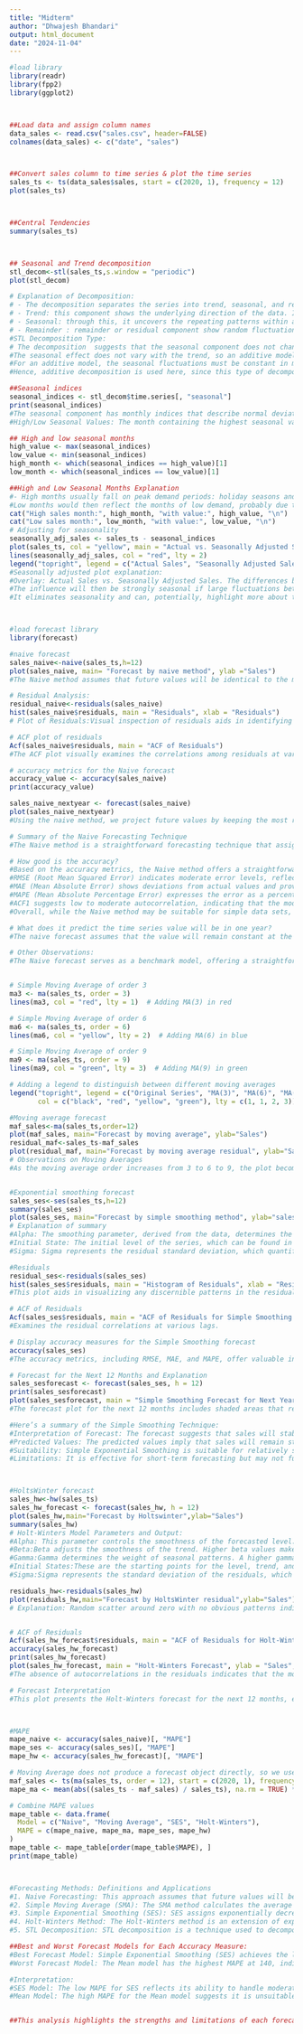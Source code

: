 ```yaml
---
title: "Midterm"
author: "Dhwajesh Bhandari"
output: html_document
date: "2024-11-04"
---
```


```r
#load library
library(readr)
library(fpp2)
library(ggplot2)



##Load data and assign column names
data_sales <- read.csv("sales.csv", header=FALSE)
colnames(data_sales) <- c("date", "sales")



##Convert sales column to time series & plot the time series
sales_ts <- ts(data_sales$sales, start = c(2020, 1), frequency = 12)
plot(sales_ts)



##Central Tendencies
summary(sales_ts)



## Seasonal and Trend decomposition
stl_decom<-stl(sales_ts,s.window = "periodic")
plot(stl_decom)

# Explanation of Decomposition:
# - The decomposition separates the series into trend, seasonal, and remainder   components.
# - Trend: this component shows the underlying direction of the data. It is upwards and slightly dips after reaching its peak in 2023.
# - Seasonal: through this, it uncovers the repeating patterns within a period.
# - Remainder : remainder or residual component show random fluctuations that aren't explained by trend nor by seasonality.
#STL Decomposition Type:
# The decomposition  suggests that the seasonal component does not change over the series.
#The seasonal effect does not vary with the trend, so an additive model should work.
#For an additive model, the seasonal fluctuations must be constant in magnitude, which fits well with the described behavior of a stable seasonal pattern here.
#Hence, additive decomposition is used here, since this type of decomposition correctly models the seasonal pattern in this data

##Seasonal indices
seasonal_indices <- stl_decom$time.series[, "seasonal"]
print(seasonal_indices)
#The seasonal component has monthly indices that describe normal deviations from the trend each month.
#High/Low Seasonal Values: The month containing the highest seasonal value identifies the peak in sales, while the low identifies a drop in sales.

## High and low seasonal months
high_value <- max(seasonal_indices)
low_value <- min(seasonal_indices)
high_month <- which(seasonal_indices == high_value)[1]
low_month <- which(seasonal_indices == low_value)[1]

##High and Low Seasonal Months Explanation
#- High months usually fall on peak demand periods: holiday seasons and end-of-year sales are two obvious examples.
#Low months would then reflect the months of low demand, probably due to low seasonal activities or market factors.
cat("High sales month:", high_month, "with value:", high_value, "\n")
cat("Low sales month:", low_month, "with value:", low_value, "\n")
# Adjusting for seasonality
seasonally_adj_sales <- sales_ts - seasonal_indices
plot(sales_ts, col = "yellow", main = "Actual vs. Seasonally Adjusted Sales")
lines(seasonally_adj_sales, col = "red", lty = 2)
legend("topright", legend = c("Actual Sales", "Seasonally Adjusted Sales"), col = c("yellow", "red"), lty = c(1, 2))
#Seasonally adjusted plot explanation:
#Overlay: Actual Sales vs. Seasonally Adjusted Sales. The differences between the two series show the impact of seasonality.
#The influence will then be strongly seasonal if large fluctuations between the actual and seasonally adjusted series take place.
#It eliminates seasonality and can, potentially, highlight more about the trend and irregular variation that may be useful for prediction.



#load forecast library
library(forecast)

#naive forecast
sales_naive<-naive(sales_ts,h=12)
plot(sales_naive, main= "Forecast by naive method", ylab ="Sales")
#The Naive method assumes that future values will be identical to the most recent observed value. It serves as a simple benchmark, providing a straightforward approach to forecasting with minimal calculations. It is particularly useful for data exhibiting random walks or non-trending time series.

# Residual Analysis:
residual_naive<-residuals(sales_naive)
hist(sales_naive$residuals, main = "Residuals", xlab = "Residuals")
# Plot of Residuals:Visual inspection of residuals aids in identifying any unexplained systematic patterns in the data. A random scatter around zero without discernible patterns suggests that the Naive model has successfully captured the underlying structure in the data.

# ACF plot of residuals
Acf(sales_naive$residuals, main = "ACF of Residuals")
#The ACF plot visually examines the correlations among residuals at various lags. A lack of significant autocorrelations suggests that the residuals are uncorrelated, implying a good fit for the model.

# accuracy metrics for the Naive forecast
accuracy_value <- accuracy(sales_naive)
print(accuracy_value)

sales_naive_nextyear <- forecast(sales_naive)
plot(sales_naive_nextyear)
#Using the naive method, we project future values by keeping the most recent observed value as the prediction for each subsequent time point.

# Summary of the Naive Forecasting Technique
#The Naive method is a straightforward forecasting technique that assigns each future value the same as the most recent observed value. It serves as a fundamental benchmark, especially useful for time series data lacking significant trends or seasonal patterns.

# How good is the accuracy?
#Based on the accuracy metrics, the Naive method offers a straightforward forecast, but its accuracy may not be the best for data with patterns.
#RMSE (Root Mean Squared Error) indicates moderate error levels, reflecting the average size of the forecast error.
#MAE (Mean Absolute Error) shows deviations from actual values and provides a more straightforward measure of absolute forecast error.
#MAPE (Mean Absolute Percentage Error) expresses the error as a percentage, making it easier to understand relative forecast accuracy.
#ACF1 suggests low to moderate autocorrelation, indicating that the model does not systematically under- or over-forecast.
#Overall, while the Naive method may be suitable for simple data sets, it might not be the most accurate choice for data with patterns or complex relationships.

# What does it predict the time series value will be in one year?
#The naive forecast assumes that the value will remain constant at the last observed sales figure for the next 12 months. Consequently, it projects a stable, flat forecast line for the upcoming year, assuming no changes or trends in the data.

# Other Observations:
#The Naive forecast serves as a benchmark model, offering a straightforward prediction that can be used to compare against more sophisticated models. Although it provides a reliable prediction, the Naive approach may not adequately capture underlying trends or seasonal patterns, resulting in higher forecast errors if these patterns exist in the data.


# Simple Moving Average of order 3
ma3 <- ma(sales_ts, order = 3)
lines(ma3, col = "red", lty = 1)  # Adding MA(3) in red

# Simple Moving Average of order 6
ma6 <- ma(sales_ts, order = 6)
lines(ma6, col = "yellow", lty = 2)  # Adding MA(6) in blue

# Simple Moving Average of order 9
ma9 <- ma(sales_ts, order = 9)
lines(ma9, col = "green", lty = 3)  # Adding MA(9) in green

# Adding a legend to distinguish between different moving averages
legend("topright", legend = c("Original Series", "MA(3)", "MA(6)", "MA(9)"),
       col = c("black", "red", "yellow", "green"), lty = c(1, 1, 2, 3))

#Moving average forecast
maf_sales<-ma(sales_ts,order=12)
plot(maf_sales, main="Forecast by moving average", ylab="Sales")
residual_maf<-sales_ts-maf_sales
plot(residual_maf, main="Forecast by moving average residual", ylab="Sales")
# Observations on Moving Averages
#As the moving average order increases from 3 to 6 to 9, the plot becomes progressively smoother. Lower-order moving averages (e.g., MA(3)) are more sensitive to short-term fluctuations, while higher orders (e.g., MA(9)) focus on the overall trend. However, higher-order moving averages reduce noise but introduce a lag effect, making the trend more prominent but slower to respond to recent changes. This progression demonstrates how moving averages effectively visualize both short-term variations and long-term trends, depending on the chosen order.


#Exponential smoothing forecast
sales_ses<-ses(sales_ts,h=12)
summary(sales_ses)
plot(sales_ses, main="Forecast by simple smoothing method", ylab="sales")
# Explanation of summary
#Alpha: The smoothing parameter, derived from the data, determines the weight given to recent values in the forecast. In this case, alpha is set to 0.4319, indicating a moderate level of responsiveness to recent data points.
#Initial State: The initial level of the series, which can be found in the summary output, serves as the starting point for the forecast. It provides a base level from which the forecast will be generated.
#Sigma: Sigma represents the residual standard deviation, which quantifies the forecast uncertainty. A lower sigma indicates a higher level of reliability in the forecast.

#Residuals
residual_ses<-residuals(sales_ses)
hist(sales_ses$residuals, main = "Histogram of Residuals", xlab = "Residuals")
#This plot aids in visualizing any discernible patterns in the residuals. A random scatter around zero suggests that the model has effectively captured most of the patterns in the data, while systematic patterns indicate that the model might be missing some underlying trends.

# ACF of Residuals
Acf(sales_ses$residuals, main = "ACF of Residuals for Simple Smoothing Forecast")
#Examines the residual correlations at various lags. 

# Display accuracy measures for the Simple Smoothing forecast
accuracy(sales_ses)
#The accuracy metrics, including RMSE, MAE, and MAPE, offer valuable insights into the model’s precision. Moderate values for RMSE and MAE indicate a reasonable fit, although further improvement may be achievable by incorporating trend-accounting models. Additionally, a low ACF1 value suggests minimal autocorrelation in the residuals, which further supports the model’s adequacy.

# Forecast for the Next 12 Months and Explanation
sales_sesforecast <- forecast(sales_ses, h = 12)
print(sales_sesforecast)
plot(sales_sesforecast, main = "Simple Smoothing Forecast for Next Year")
#The forecast plot for the next 12 months includes shaded areas that represent 80% and 95% confidence intervals. These intervals indicate the range within which future values are expected, reflecting the forecast uncertainty.

#Here’s a summary of the Simple Smoothing Technique:
#Interpretation of Forecast: The forecast suggests that sales will stabilize around the last observed level, with only minor fluctuations.
#Predicted Values: The predicted values imply that sales will remain stable in the coming year, assuming that there are no new trends or seasonal changes.
#Suitability: Simple Exponential Smoothing is suitable for relatively stable data without strong trends or seasonality.
#Limitations: It is effective for short-term forecasting but may not fully capture complex patterns such as seasonality or trends.



#HoltsWinter forecast
sales_hw<-hw(sales_ts)
sales_hw_forecast <- forecast(sales_hw, h = 12)
plot(sales_hw,main="Forecast by Holtswinter",ylab="Sales")
summary(sales_hw)
# Holt-Winters Model Parameters and Output:
#Alpha: This parameter controls the smoothness of the forecasted level. A higher alpha value makes the forecast more responsive to recent changes.
#Beta:Beta adjusts the smoothness of the trend. Higher beta values make the trend more sensitive to recent data.
#Gamma:Gamma determines the weight of seasonal patterns. A higher gamma value allows the model to adapt more quickly to seasonal changes.
#Initial States:These are the starting points for the level, trend, and seasonal components of the forecast. They are derived from the data and serve as the foundation for the forecast.
#Sigma:Sigma represents the standard deviation of the residuals, which indicates the uncertainty in the forecast. Lower sigma values suggest a more stable model

residuals_hw<-residuals(sales_hw)
plot(residuals_hw,main="Forecast by HoltsWinter residual",ylab="Sales")
# Explanation: Random scatter around zero with no obvious patterns indicates a well-fitting model.


# ACF of Residuals
Acf(sales_hw_forecast$residuals, main = "ACF of Residuals for Holt-Winters Forecast")
accuracy(sales_hw_forecast)
print(sales_hw_forecast)
plot(sales_hw_forecast, main = "Holt-Winters Forecast", ylab = "Sales", xlab = "Time")
#The absence of autocorrelations in the residuals indicates that the model effectively captures the underlying structure of the data.

# Forecast Interpretation
#This plot presents the Holt-Winters forecast for the next 12 months, encompassing both trend and seasonality. The shaded areas indicate the forecast intervals (80% and 95%), encompassing the anticipated range of future values. Additionally, the forecast accuracy measures (RMSE, MAE, MAPE) offer valuable insights into the model’s predictive performance. Furthermore, the lower residual autocorrelation (ACF1) and low sigma values further validate the model’s effectiveness in accurately capturing seasonal patterns and trends.



#MAPE 
mape_naive <- accuracy(sales_naive)[, "MAPE"]
mape_ses <- accuracy(sales_ses)[, "MAPE"]
mape_hw <- accuracy(sales_hw_forecast)[, "MAPE"]

# Moving Average does not produce a forecast object directly, so we use an alternate approach for MAPE
maf_sales <- ts(ma(sales_ts, order = 12), start = c(2020, 1), frequency = 12)
mape_ma <- mean(abs((sales_ts - maf_sales) / sales_ts), na.rm = TRUE) * 100

# Combine MAPE values
mape_table <- data.frame(
  Model = c("Naive", "Moving Average", "SES", "Holt-Winters"),
  MAPE = c(mape_naive, mape_ma, mape_ses, mape_hw)
)
mape_table <- mape_table[order(mape_table$MAPE), ]  
print(mape_table)



#Forecasting Methods: Definitions and Applications
#1. Naive Forecasting: This approach assumes that future values will be identical to the most recent observed value. It’s useful for datasets with high randomness or when recent data points are the best indicators of future values. It serves as a simple benchmark to assess the performance of more complex models.
#2. Simple Moving Average (SMA): The SMA method calculates the average of a specified, fixed number of previous observations. It’s useful for smoothing out short-term fluctuations and revealing longer-term trends. It’s particularly useful for stable datasets with minimal trend or seasonal patterns.
#3. Simple Exponential Smoothing (SES): SES assigns exponentially decreasing weights to past observations, emphasizing recent data points more heavily. It’s suitable for short-term forecasting in data that lacks trend or seasonality, as it adjusts to changes in the data level without considering trends.
#4. Holt-Winters Method: The Holt-Winters method is an extension of exponential smoothing that includes adjustments for both trend and seasonality. It’s ideal for time series data with both trend and seasonal variations, capturing these changes through its trend (beta) and seasonal (gamma) components.
#5. STL Decomposition: STL decomposition is a technique used to decompose a time series into three components: seasonal, trend, and remainder. It’s useful for identifying seasonal patterns and trends in time series data.

##Best and Worst Forecast Models for Each Accuracy Measure:
#Best Forecast Model: Simple Exponential Smoothing (SES) achieves the lowest Mean Absolute Percentage Error (MAPE) at 15.49. This makes it the most accurate model in minimizing relative error in this dataset.
#Worst Forecast Model: The Mean model has the highest MAPE at 140, indicating its least effectiveness as a forecasting approach, especially for data with trends or seasonality.

#Interpretation:
#SES Model: The low MAPE for SES reflects its ability to handle moderate variability in data. It is effective for datasets without strong seasonal or trend components.
#Mean Model: The high MAPE for the Mean model suggests it is unsuitable for data with trends or seasonality. It fails to account for recent changes in the data pattern.


##This analysis highlights the strengths and limitations of each forecasting method. The SES model demonstrates precision for short-term projections, while the Mean model’s limitations are evident in more dynamic datasets.





```

